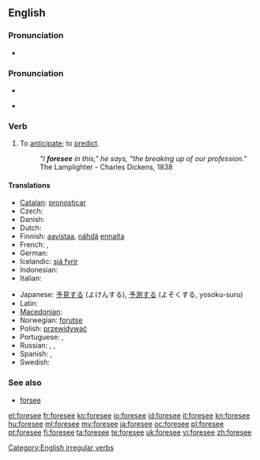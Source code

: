 ==English==

===Pronunciation===
* {{audio|en-us-foresee.ogg|Audio (US)}}

===Pronunciation===
* {{SAMPA|/fo:"si:/}}
* {{IPA|/foːˈsiː/}}
*: {{rhymes|iː}}

===Verb===
{{en-verb|foresees|foreseeing|foresaw|foreseen}}

# To [[anticipate]]; to [[predict]].
#: ''"I '''foresee''' in this," he says, "the breaking up of our profession."'' The Lamplighter - Charles Dickens, 1838

====Translations====
{{trans-top|to anticipate}}
* [[Catalan]]: [[pronosticar]]
* Czech: {{t-|cs|předvídat}}
* Danish: {{t+|da|forudse}}
* Dutch: {{t+|nl|voorzien}}
* Finnish: [[aavistaa]], [[nähdä]] [[ennalta]]
* French: {{t+|fr|prévoir}},  {{t+|fr|anticiper}}
* German: {{t-|de|vorhersehen}}
* Icelandic: [[sjá fyrir]]
* Indonesian: {{t-|id|kira|alt=memperkirakan|xs=Indonesian}}
* Italian: {{t+|it|prevedere}}
{{trans-mid}}
* Japanese: [[予見]]する (よけんする), [[予測]]する (よそくする, yosoku-suru)
* Latin: {{t-|la|divino|alt=divinō}}
* [[Macedonian]]: {{t|mk|предвидува|tr=predvíduva}}
* Norwegian: [[forutse]]
* Polish: [[przewidywać]]
* Portuguese: {{t+|pt|prever}}, {{t-|pt|prognosticar}}
* Russian: {{t+|ru|предвидеть}},  {{t|ru|предвосхищать}},  {{t|ru|предсказывать}}
* Spanish: {{t-|es|pronosticar}}, {{t-|es|prever}}
* Swedish: {{t|sv|förutse}}
{{trans-bottom}}

===See also===
* [[forsee]]

[[Category:English irregular verbs]]

[[et:foresee]]
[[fr:foresee]]
[[ko:foresee]]
[[io:foresee]]
[[id:foresee]]
[[it:foresee]]
[[kn:foresee]]
[[hu:foresee]]
[[ml:foresee]]
[[my:foresee]]
[[ja:foresee]]
[[oc:foresee]]
[[pl:foresee]]
[[pt:foresee]]
[[fi:foresee]]
[[ta:foresee]]
[[te:foresee]]
[[uk:foresee]]
[[vi:foresee]]
[[zh:foresee]]